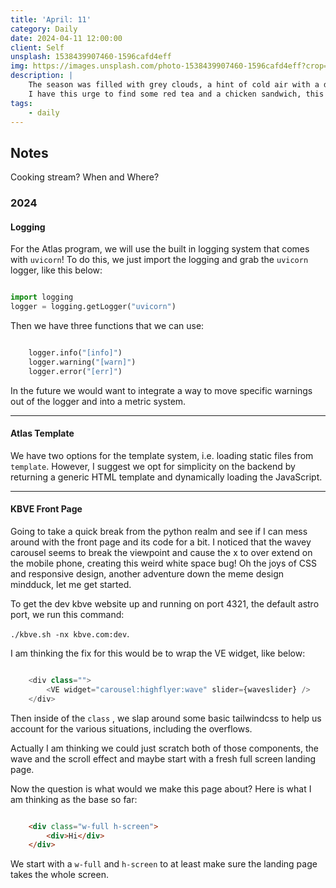 ```yaml
---
title: 'April: 11'
category: Daily
date: 2024-04-11 12:00:00
client: Self
unsplash: 1538439907460-1596cafd4eff
img: https://images.unsplash.com/photo-1538439907460-1596cafd4eff?crop=entropy&cs=srgb&fm=jpg&ixid=MnwzNjM5Nzd8MHwxfHJhbmRvbXx8fHx8fHx8fDE2ODE3NDg2ODY&ixlib=rb-4.0.3&q=85
description: | 
    The season was filled with grey clouds, a hint of cold air with a dash of darkness.
    I have this urge to find some red tea and a chicken sandwich, this itch must be resolved.
tags:
    - daily
---
```




<MDXJS>

## Notes

Cooking stream? When and Where?

</MDXJS>


<MDXJS>

### 2024

<MDXJS>

#### Logging

For the Atlas program, we will use the built in logging system that comes with `uvicorn`!
To do this, we just import the logging and grab the `uvicorn` logger, like this below:

```python

import logging
logger = logging.getLogger("uvicorn")

```

Then we have three functions that we can use:

```python

    logger.info("[info]")
    logger.warning("[warn]")
    logger.error("[err]")

```

In the future we would want to integrate a way to move specific warnings out of the logger and into a metric system.

</MDXJS>

---

<MDXJS>

#### Atlas Template

We have two options for the template system, i.e. loading static files from `template`.
However, I suggest we opt for simplicity on the backend by returning a generic HTML template and dynamically loading the JavaScript.



</MDXJS>

---

<MDXJS>

#### KBVE Front Page

Going to take a quick break from the python realm and see if I can mess around with the front page and its code for a bit.
I noticed that the wavey carousel seems to break the viewpoint and cause the x to over extend on the mobile phone, creating this weird white space bug!
Oh the joys of CSS and responsive design, another adventure down the meme design mindduck, let me get started.

To get the dev kbve website up and running on port 4321, the default astro port, we run this command:

`./kbve.sh -nx kbve.com:dev`.

I am thinking the fix for this would be to wrap the VE widget, like below:

```js

	<div class="">
		<VE widget="carousel:highflyer:wave" slider={waveslider} />
	</div>

```

Then inside of the `class` , we slap around some basic tailwindcss to help us account for the various situations, including the overflows.

Actually I am thinking we could just scratch both of those components, the wave and the scroll effect and maybe start with a fresh full screen landing page.

Now the question is what would we make this page about?
Here is what I am thinking as the base so far:

```html

	<div class="w-full h-screen">
		<div>Hi</div>
	</div>

```

We start with a `w-full` and `h-screen` to at least make sure the landing page takes the whole screen.


</MDXJS>

</MDXJS>